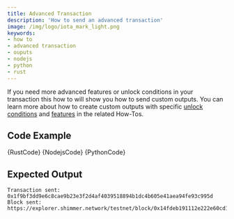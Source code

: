 ```yaml
---
title: Advanced Transaction
description: 'How to send an advanced transaction'
image: /img/logo/iota_mark_light.png
keywords:
- how to
- advanced transaction
- ouputs
- nodejs
- python
- rust
---
```



If you need more advanced features or unlock conditions in your transaction this how to will show you how to send custom outputs.
You can learn more about how to create custom outputs with specific [unlock conditions](../outputs/unlock_conditions.mdx) and [features](../outputs/features.mdx) in the related How-Tos.

<TipFaucet/>

## Code Example

<Tabs groupId="language">
    <TabItem value="rust" label="Rust">
        <CodeBlock className="language-rust">
            {RustCode}
        </CodeBlock>
    </TabItem>
    <TabItem value="nodejs" label="Nodejs">
        <CodeBlock className="language-typescript">
            {NodejsCode}
        </CodeBlock>
    </TabItem>
    <TabItem value="python" label="Python">
        <CodeBlock className="language-python">
            {PythonCode}
        </CodeBlock>
    </TabItem>
</Tabs>

## Expected Output

```plaintext
Transaction sent: 0x1f9bf3dd9e6c8cae9b23e3f2d4af4039518894b1dc4b605e41aea94fe93c995d
Block sent: https://explorer.shimmer.network/testnet/block/0x14fdeb191112e222e60cd18eecf803797013587b1e7c2f38f5075ba87b3a69b3```


